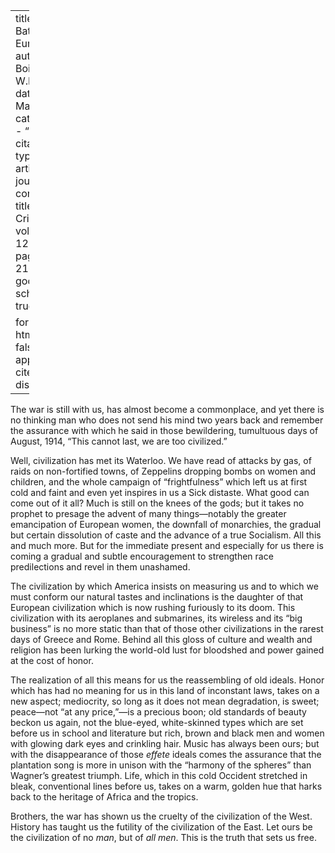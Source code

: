 
---
title: 'The Battle of Europe'
author: Du Bois, W.E.B.
date: Mar. 1916
categories: 
  - ""
citation: 
  type: article-journal
  container-title: The Crisis
  volume: 12
  issue: 5
  page: 216-217
google-scholar: true

format:
  html:
    toc: false
    appendix-cite-as: display
---


The war is still with us, has almost become a commonplace, and yet there is no thinking man who does not send his mind two years back and remember the assurance with which he said in those bewildering, tumultuous days of August, 1914, "This cannot last, we are too civilized." 

Well, civilization has met its Waterloo. We have read of attacks by gas, of raids on non-fortified towns, of Zeppelins dropping bombs on women and children, and the whole campaign of "frightfulness" which left us at first cold and faint and even yet inspires in us a Sick distaste. What good can come out of it all? Much is still on the knees of the gods; but it takes no prophet to presage the advent of many things---notably the greater emancipation of European women, the downfall of monarchies, the gradual but certain dissolution of caste and the advance of a true Socialism. All this and much more. But for the immediate present and especially for us there is coming a gradual and subtle encouragement to strengthen race predilections and revel in them unashamed. 

The civilization by which America insists on measuring us and to which we must conform our natural tastes and inclinations is the daughter of that European civilization which is now rushing furiously to its doom. This civilization with its aeroplanes and submarines, its wireless and its "big business" is no more static than that of those other civilizations in the rarest days of Greece and Rome. Behind all this gloss of culture and wealth and religion has been lurking the world-old lust for bloodshed and power gained at the cost of honor. 

The realization of all this means for us the reassembling of old ideals. Honor which has had no meaning for us in this land of inconstant laws, takes on a new aspect; mediocrity, so long as it does not mean degradation, is sweet; peace---not "at any price,"---is a precious boon; old standards of beauty beckon us again, not the blue-eyed, white-skinned types which are set before us in school and literature but rich, brown and black men and women with glowing dark eyes and crinkling hair. Music has always been ours; but with the disappearance of those *effete* ideals comes the assurance that the plantation song is more in unison with the "harmony of the spheres" than Wagner's greatest triumph. Life, which in this cold Occident stretched in bleak, conventional lines before us, takes on a warm, golden hue that harks back to the heritage of Africa and the tropics. 

Brothers, the war has shown us the cruelty of the civilization of the West. History has taught us the futility of the civilization of the East. Let ours be the civilization of no *man*, but of *all men*. This is the truth that sets us free. 

